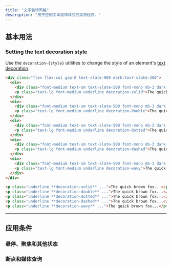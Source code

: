 ```yaml
---
title: "文字装饰风格"
description: "用于控制文本装饰样式的实用程序。"
---
```




## 基本用法

### Setting the text decoration style

Use the `decoration-{style}` utilities to change the style of an element's [text decoration](/docs/text-decoration).

```html {{ example: true }}
<div class="flex flex-col gap-8 text-slate-900 dark:text-slate-200">
  <div>
    <div class="font-medium text-sm text-slate-500 font-mono mb-3 dark:text-slate-400">decoration-solid</div>
    <p class="text-lg font-medium underline decoration-solid">The quick brown fox jumps over the lazy dog.</p>
  </div>
  <div>
    <div class="font-medium text-sm text-slate-500 font-mono mb-3 dark:text-slate-400">decoration-double</div>
    <p class="text-lg font-medium underline decoration-double">The quick brown fox jumps over the lazy dog.</p>
  </div>
  <div>
    <div class="font-medium text-sm text-slate-500 font-mono mb-3 dark:text-slate-400">decoration-dotted</div>
    <p class="text-lg font-medium underline decoration-dotted">The quick brown fox jumps over the lazy dog.</p>
  </div>
  <div>
    <div class="font-medium text-sm text-slate-500 font-mono mb-3 dark:text-slate-400">decoration-dashed</div>
    <p class="text-lg font-medium underline decoration-dashed">The quick brown fox jumps over the lazy dog.</p>
  </div>
  <div>
    <div class="font-medium text-sm text-slate-500 font-mono mb-3 dark:text-slate-400">decoration-wavy</div>
    <p class="text-lg font-medium underline decoration-wavy">The quick brown fox jumps over the lazy dog.</p>
  </div>
</div>
```

```html
<p class="underline **decoration-solid** ...">The quick brown fox...</p>
<p class="underline **decoration-double** ...">The quick brown fox...</p>
<p class="underline **decoration-dotted** ...">The quick brown fox...</p>
<p class="underline **decoration-dashed** ...">The quick brown fox...</p>
<p class="underline **decoration-wavy** ...">The quick brown fox...</p>
```

---

## <Heading ignore>应用条件</Heading>

### <Heading ignore>悬停、聚焦和其他状态</Heading>

<HoverFocusAndOtherStates defaultClass="underline" featuredClass="decoration-dashed" element="p" />

### <Heading ignore>断点和媒体查询</Heading>

<BreakpointsAndMediaQueries defaultClass="underline" featuredClass="decoration-dashed" element="p" />
